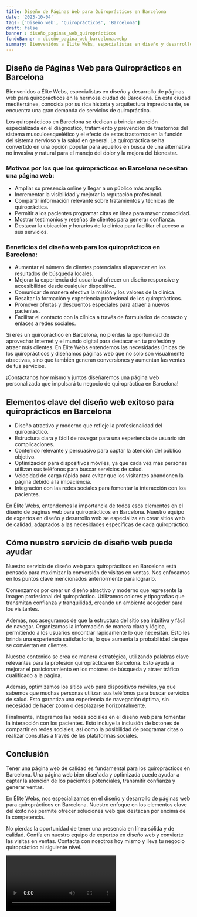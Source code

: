 ```yaml
---
title: Diseño de Páginas Web para Quiroprácticos en Barcelona
date: '2023-10-04'
tags: ['Diseño web', 'Quiroprácticos', 'Barcelona']
draft: false
banner : diseño_paginas_web_quiroprácticos
fondoBanner : diseño_pagina_web_barcelona.webp
summary: Bienvenidos a Élite Webs, especialistas en diseño y desarrollo de páginas web para quiroprácticos en la hermosa ciudad de Barcelona. En esta ciudad mediterránea, conocida por su rica historia y arquitectura impresionante, se encuentra una gran demanda de servicios de quiropráctica. 
---
```


## Diseño de Páginas Web para Quiroprácticos en Barcelona

Bienvenidos a Élite Webs, especialistas en diseño y desarrollo de páginas web para quiroprácticos en la hermosa ciudad de Barcelona. En esta ciudad mediterránea, conocida por su rica historia y arquitectura impresionante, se encuentra una gran demanda de servicios de quiropráctica. 

Los quiroprácticos en Barcelona se dedican a brindar atención especializada en el diagnóstico, tratamiento y prevención de trastornos del sistema musculoesquelético y el efecto de estos trastornos en la función del sistema nervioso y la salud en general. La quiropráctica se ha convertido en una opción popular para aquellos en busca de una alternativa no invasiva y natural para el manejo del dolor y la mejora del bienestar.

### Motivos por los que los quiroprácticos en Barcelona necesitan una página web:

* Ampliar su presencia online y llegar a un público más amplio.
* Incrementar la visibilidad y mejorar la reputación profesional.
* Compartir información relevante sobre tratamientos y técnicas de quiropráctica.
* Permitir a los pacientes programar citas en línea para mayor comodidad.
* Mostrar testimonios y reseñas de clientes para generar confianza.
* Destacar la ubicación y horarios de la clínica para facilitar el acceso a sus servicios.

### Beneficios del diseño web para los quiroprácticos en Barcelona:

* Aumentar el número de clientes potenciales al aparecer en los resultados de búsqueda locales.
* Mejorar la experiencia del usuario al ofrecer un diseño responsive y accesibilidad desde cualquier dispositivo.
* Comunicar de manera efectiva la misión y los valores de la clínica.
* Resaltar la formación y experiencia profesional de los quiroprácticos.
* Promover ofertas y descuentos especiales para atraer a nuevos pacientes.
* Facilitar el contacto con la clínica a través de formularios de contacto y enlaces a redes sociales.

Si eres un quiropráctico en Barcelona, no pierdas la oportunidad de aprovechar Internet y el mundo digital para destacar en tu profesión y atraer más clientes. En Élite Webs entendemos las necesidades únicas de los quiroprácticos y diseñamos páginas web que no solo son visualmente atractivas, sino que también generan conversiones y aumentan las ventas de tus servicios.

¡Contáctanos hoy mismo y juntos diseñaremos una página web personalizada que impulsará tu negocio de quiropráctica en Barcelona!

<GifSeo />

<Cta />

## Elementos clave del diseño web exitoso para quiroprácticos en Barcelona

- Diseño atractivo y moderno que refleje la profesionalidad del quiropráctico.
- Estructura clara y fácil de navegar para una experiencia de usuario sin complicaciones.
- Contenido relevante y persuasivo para captar la atención del público objetivo.
- Optimización para dispositivos móviles, ya que cada vez más personas utilizan sus teléfonos para buscar servicios de salud.
- Velocidad de carga rápida para evitar que los visitantes abandonen la página debido a la impaciencia.
- Integración con las redes sociales para fomentar la interacción con los pacientes.

En Élite Webs, entendemos la importancia de todos esos elementos en el diseño de páginas web para quiroprácticos en Barcelona. Nuestro equipo de expertos en diseño y desarrollo web se especializa en crear sitios web de calidad, adaptados a las necesidades específicas de cada quiropráctico.

## Cómo nuestro servicio de diseño web puede ayudar

Nuestro servicio de diseño web para quiroprácticos en Barcelona está pensado para maximizar la conversión de visitas en ventas. Nos enfocamos en los puntos clave mencionados anteriormente para lograrlo.

Comenzamos por crear un diseño atractivo y moderno que represente la imagen profesional del quiropráctico. Utilizamos colores y tipografías que transmitan confianza y tranquilidad, creando un ambiente acogedor para los visitantes. 

Además, nos aseguramos de que la estructura del sitio sea intuitiva y fácil de navegar. Organizamos la información de manera clara y lógica, permitiendo a los usuarios encontrar rápidamente lo que necesitan. Esto les brinda una experiencia satisfactoria, lo que aumenta la probabilidad de que se conviertan en clientes.

Nuestro contenido se crea de manera estratégica, utilizando palabras clave relevantes para la profesión quiropráctica en Barcelona. Esto ayuda a mejorar el posicionamiento en los motores de búsqueda y atraer tráfico cualificado a la página.

Además, optimizamos los sitios web para dispositivos móviles, ya que sabemos que muchas personas utilizan sus teléfonos para buscar servicios de salud. Esto garantiza una experiencia de navegación óptima, sin necesidad de hacer zoom o desplazarse horizontalmente.

Finalmente, integramos las redes sociales en el diseño web para fomentar la interacción con los pacientes. Esto incluye la inclusión de botones de compartir en redes sociales, así como la posibilidad de programar citas o realizar consultas a través de las plataformas sociales.

## Conclusión

Tener una página web de calidad es fundamental para los quiroprácticos en Barcelona. Una página web bien diseñada y optimizada puede ayudar a captar la atención de los pacientes potenciales, transmitir confianza y generar ventas.

En Élite Webs, nos especializamos en el diseño y desarrollo de páginas web para quiroprácticos en Barcelona. Nuestro enfoque en los elementos clave del éxito nos permite ofrecer soluciones web que destacan por encima de la competencia.

No pierdas la oportunidad de tener una presencia en línea sólida y de calidad. Confía en nuestro equipo de expertos en diseño web y convierte las visitas en ventas. Contacta con nosotros hoy mismo y lleva tu negocio quiropráctico al siguiente nivel.

<Video />

<CtaBot job='Quiroprácticos' city='Barcelona'/>

<Gmaps query='Barcelona+españa+maps' />